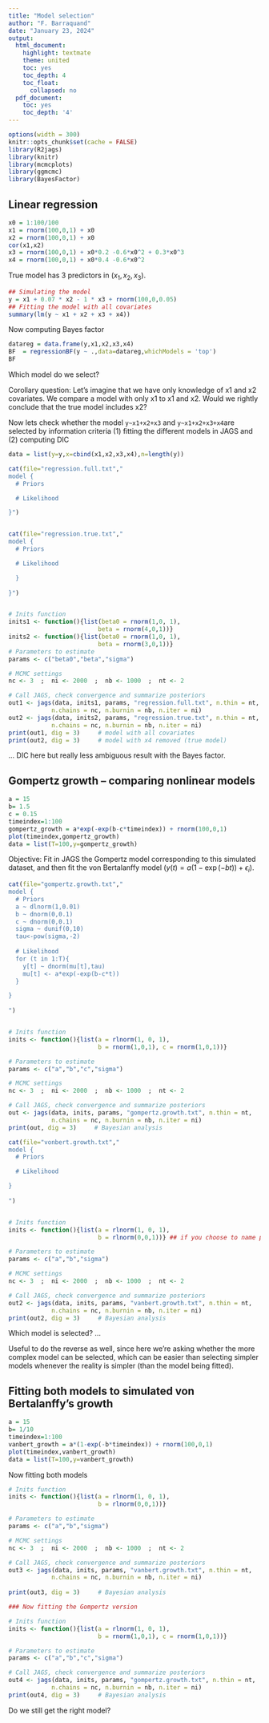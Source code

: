 ```yaml
---
title: "Model selection"
author: "F. Barraquand"
date: "January 23, 2024"
output:
  html_document:
    highlight: textmate
    theme: united
    toc: yes
    toc_depth: 4
    toc_float:
      collapsed: no
  pdf_document:
    toc: yes
    toc_depth: '4'
---
```

  
```r
options(width = 300)
knitr::opts_chunk$set(cache = FALSE) 
library(R2jags)
library(knitr)
library(mcmcplots)
library(ggmcmc)
library(BayesFactor)
```

## Linear regression

```r
x0 = 1:100/100
x1 = rnorm(100,0,1) + x0
x2 = rnorm(100,0,1) + x0
cor(x1,x2)
x3 = rnorm(100,0,1) + x0*0.2 -0.6*x0^2 + 0.3*x0^3
x4 = rnorm(100,0,1) + x0*0.4 -0.6*x0^2
```

True model has 3 predictors in $(x_1, x_2, x_3)$. 

```r
## Simulating the model
y = x1 + 0.07 * x2 - 1 * x3 + rnorm(100,0,0.05)
## Fitting the model with all covariates
summary(lm(y ~ x1 + x2 + x3 + x4))
```

Now computing Bayes factor

```r
datareg = data.frame(y,x1,x2,x3,x4)
BF  = regressionBF(y ~ .,data=datareg,whichModels = 'top')
BF
```

Which model do we select? 

Corollary question: Let's imagine that we have only knowledge of x1 and x2 covariates. We compare a model with only x1 to x1 and x2. Would we rightly conclude that the true model includes x2?  

Now lets check whether the model ``y~x1+x2+x3`` and ``y~x1+x2+x3+x4``are selected by information criteria (1) fitting the different models in JAGS and (2) computing DIC

```r

data = list(y=y,x=cbind(x1,x2,x3,x4),n=length(y))

cat(file="regression.full.txt","
model {
  # Priors

  # Likelihood

}")


cat(file="regression.true.txt","
model {
  # Priors

  # Likelihood

  }
  
}")


# Inits function
inits1 <- function(){list(beta0 = rnorm(1,0, 1),
                         beta = rnorm(4,0,1))}
inits2 <- function(){list(beta0 = rnorm(1,0, 1),
                         beta = rnorm(3,0,1))}
# Parameters to estimate
params <- c("beta0","beta","sigma")

# MCMC settings
nc <- 3  ;  ni <- 2000  ;  nb <- 1000  ;  nt <- 2

# Call JAGS, check convergence and summarize posteriors
out1 <- jags(data, inits1, params, "regression.full.txt", n.thin = nt, 
            n.chains = nc, n.burnin = nb, n.iter = ni)
out2 <- jags(data, inits2, params, "regression.true.txt", n.thin = nt, 
            n.chains = nc, n.burnin = nb, n.iter = ni)
print(out1, dig = 3)     # model with all covariates
print(out2, dig = 3)     # model with x4 removed (true model)

```

... DIC here but really less ambiguous result with the Bayes factor. 

## Gompertz growth -- comparing nonlinear models

```r
a = 15
b= 1.5
c = 0.15
timeindex=1:100
gompertz_growth = a*exp(-exp(b-c*timeindex)) + rnorm(100,0,1)
plot(timeindex,gompertz_growth)
data = list(T=100,y=gompertz_growth)
```

Objective: Fit in JAGS the Gompertz model corresponding to this simulated dataset, and then fit the von Bertalanffy model ($y(t) = a(1-\exp(-bt)) + \epsilon_i$). 

```r
cat(file="gompertz.growth.txt","
model {
  # Priors
  a ~ dlnorm(1,0.01)
  b ~ dnorm(0,0.1)
  c ~ dnorm(0,0.1)
  sigma ~ dunif(0,10)
  tau<-pow(sigma,-2)
  
  # Likelihood
  for (t in 1:T){
    y[t] ~ dnorm(mu[t],tau)
    mu[t] <- a*exp(-exp(b-c*t))
  }

}    
    
")


# Inits function
inits <- function(){list(a = rlnorm(1, 0, 1),
                         b = rnorm(1,0,1), c = rnorm(1,0,1))}

# Parameters to estimate
params <- c("a","b","c","sigma")

# MCMC settings
nc <- 3  ;  ni <- 2000  ;  nb <- 1000  ;  nt <- 2

# Call JAGS, check convergence and summarize posteriors
out <- jags(data, inits, params, "gompertz.growth.txt", n.thin = nt, 
            n.chains = nc, n.burnin = nb, n.iter = ni)
print(out, dig = 3)     # Bayesian analysis


```
```r

cat(file="vonbert.growth.txt","
model {
  # Priors

  # Likelihood

}    
    
")


# Inits function
inits <- function(){list(a = rlnorm(1, 0, 1),
                         b = rlnorm(0,0,1))} ## if you choose to name params a and b

# Parameters to estimate
params <- c("a","b","sigma")

# MCMC settings
nc <- 3  ;  ni <- 2000  ;  nb <- 1000  ;  nt <- 2

# Call JAGS, check convergence and summarize posteriors
out2 <- jags(data, inits, params, "vanbert.growth.txt", n.thin = nt, 
            n.chains = nc, n.burnin = nb, n.iter = ni)
print(out2, dig = 3)     # Bayesian analysis

```

Which model is selected? ...

Useful to do the reverse as well, since here we're asking whether the more complex model can be selected, which can be easier than selecting simpler models whenever the reality is simpler (than the model being fitted). 

## Fitting both models to simulated von Bertalanffy's growth 

```r
a = 15
b= 1/10
timeindex=1:100
vanbert_growth = a*(1-exp(-b*timeindex)) + rnorm(100,0,1)
plot(timeindex,vanbert_growth)
data = list(T=100,y=vanbert_growth)
```
Now fitting both models

```r

# Inits function
inits <- function(){list(a = rlnorm(1, 0, 1),
                         b = rlnorm(0,0,1))}

# Parameters to estimate
params <- c("a","b","sigma")

# MCMC settings
nc <- 3  ;  ni <- 2000  ;  nb <- 1000  ;  nt <- 2

# Call JAGS, check convergence and summarize posteriors
out3 <- jags(data, inits, params, "vanbert.growth.txt", n.thin = nt, 
            n.chains = nc, n.burnin = nb, n.iter = ni)
            
print(out3, dig = 3)     # Bayesian analysis

### Now fitting the Gompertz version

# Inits function
inits <- function(){list(a = rlnorm(1, 0, 1),
                         b = rnorm(1,0,1), c = rnorm(1,0,1))}

# Parameters to estimate
params <- c("a","b","c","sigma")

# Call JAGS, check convergence and summarize posteriors
out4 <- jags(data, inits, params, "gompertz.growth.txt", n.thin = nt, 
            n.chains = nc, n.burnin = nb, n.iter = ni)
print(out4, dig = 3)     # Bayesian analysis

```

Do we still get the right model?  
